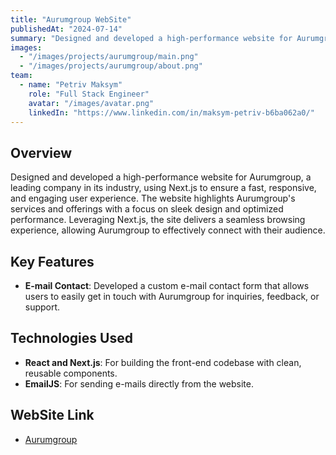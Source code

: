 ```yaml
---
title: "Aurumgroup WebSite"
publishedAt: "2024-07-14"
summary: "Designed and developed a high-performance website for Aurumgroup, a leading company in its industry, using Next.js to ensure a fast, responsive, and engaging user experience. The website highlights Aurumgroup's services and offerings with a focus on sleek design and optimized performance. Leveraging Next.js, the site delivers a seamless browsing experience, allowing Aurumgroup to effectively connect with their audience."
images:
  - "/images/projects/aurumgroup/main.png"
  - "/images/projects/aurumgroup/about.png"
team:
  - name: "Petriv Maksym"
    role: "Full Stack Engineer"
    avatar: "/images/avatar.png"
    linkedIn: "https://www.linkedin.com/in/maksym-petriv-b6ba062a0/"
---
```


## Overview

Designed and developed a high-performance website for Aurumgroup, a leading company in its industry, using Next.js to ensure a fast, responsive, and engaging user experience. The website highlights Aurumgroup's services and offerings with a focus on sleek design and optimized performance. Leveraging Next.js, the site delivers a seamless browsing experience, allowing Aurumgroup to effectively connect with their audience.
## Key Features

- **E-mail Contact**: Developed a custom e-mail contact form that allows users to easily get in touch with Aurumgroup for inquiries, feedback, or support.

## Technologies Used

- **React and Next.js**: For building the front-end codebase with clean, reusable components.
- **EmailJS**: For sending e-mails directly from the website.

## WebSite Link

- [Aurumgroup](https://aurumgroup.ch/)